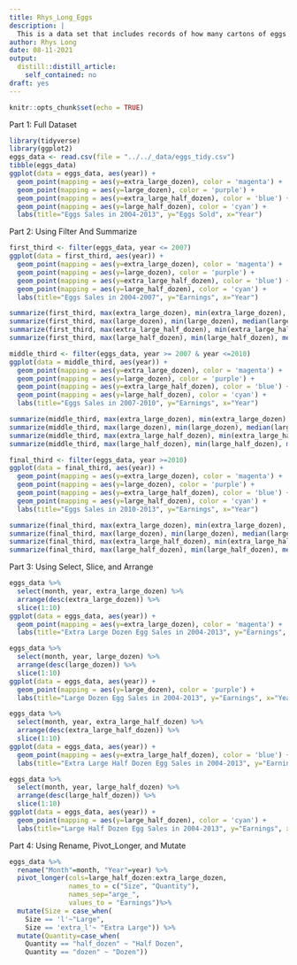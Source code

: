 ```yaml
---
title: Rhys_Long_Eggs
description: |
  This is a data set that includes records of how many cartons of eggs were sold every month in 2004-2013. I got this data from the Basic Data sets section of google classroom. This data set contains four variables.
author: Rhys Long
date: 08-11-2021
output:
  distill::distill_article:
    self_contained: no
draft: yes
---
```


```r
knitr::opts_chunk$set(echo = TRUE)
```

Part 1: Full Dataset

```r
library(tidyverse)
library(ggplot2)
eggs_data <- read.csv(file = "../../_data/eggs_tidy.csv")
tibble(eggs_data)
ggplot(data = eggs_data, aes(year)) +
  geom_point(mapping = aes(y=extra_large_dozen), color = 'magenta') +
  geom_point(mapping = aes(y=large_dozen), color = 'purple') +
  geom_point(mapping = aes(y=extra_large_half_dozen), color = 'blue') +
  geom_point(mapping = aes(y=large_half_dozen), color = 'cyan') +
  labs(title="Eggs Sales in 2004-2013", y="Eggs Sold", x="Year")
```

Part 2: Using Filter And Summarize

```r
first_third <- filter(eggs_data, year <= 2007)
ggplot(data = first_third, aes(year)) +
  geom_point(mapping = aes(y=extra_large_dozen), color = 'magenta') +
  geom_point(mapping = aes(y=large_dozen), color = 'purple') +
  geom_point(mapping = aes(y=extra_large_half_dozen), color = 'blue') +
  geom_point(mapping = aes(y=large_half_dozen), color = 'cyan') +
  labs(title="Eggs Sales in 2004-2007", y="Earnings", x="Year")

summarize(first_third, max(extra_large_dozen), min(extra_large_dozen), median(extra_large_dozen), mean(extra_large_dozen))
summarize(first_third, max(large_dozen), min(large_dozen), median(large_dozen), mean(large_dozen))
summarize(first_third, max(extra_large_half_dozen), min(extra_large_half_dozen), median(extra_large_half_dozen), mean(extra_large_half_dozen))
summarize(first_third, max(large_half_dozen), min(large_half_dozen), median(large_half_dozen), mean(large_half_dozen))
```

```r
middle_third <- filter(eggs_data, year >= 2007 & year <=2010)
ggplot(data = middle_third, aes(year)) +
  geom_point(mapping = aes(y=extra_large_dozen), color = 'magenta') +
  geom_point(mapping = aes(y=large_dozen), color = 'purple') +
  geom_point(mapping = aes(y=extra_large_half_dozen), color = 'blue') +
  geom_point(mapping = aes(y=large_half_dozen), color = 'cyan') +
  labs(title="Eggs Sales in 2007-2010", y="Earnings", x="Year")

summarize(middle_third, max(extra_large_dozen), min(extra_large_dozen), median(extra_large_dozen), mean(extra_large_dozen))
summarize(middle_third, max(large_dozen), min(large_dozen), median(large_dozen), mean(large_dozen))
summarize(middle_third, max(extra_large_half_dozen), min(extra_large_half_dozen), median(extra_large_half_dozen), mean(extra_large_half_dozen))
summarize(middle_third, max(large_half_dozen), min(large_half_dozen), median(large_half_dozen), mean(large_half_dozen))
```

```r
final_third <- filter(eggs_data, year >=2010)
ggplot(data = final_third, aes(year)) +
  geom_point(mapping = aes(y=extra_large_dozen), color = 'magenta') +
  geom_point(mapping = aes(y=large_dozen), color = 'purple') +
  geom_point(mapping = aes(y=extra_large_half_dozen), color = 'blue') +
  geom_point(mapping = aes(y=large_half_dozen), color = 'cyan') +
  labs(title="Eggs Sales in 2010-2013", y="Earnings", x="Year")

summarize(final_third, max(extra_large_dozen), min(extra_large_dozen), median(extra_large_dozen), mean(extra_large_dozen))
summarize(final_third, max(large_dozen), min(large_dozen), median(large_dozen), mean(large_dozen))
summarize(final_third, max(extra_large_half_dozen), min(extra_large_half_dozen), median(extra_large_half_dozen), mean(extra_large_half_dozen))
summarize(final_third, max(large_half_dozen), min(large_half_dozen), median(large_half_dozen), mean(large_half_dozen))
```

Part 3: Using Select, Slice, and Arrange

```r
eggs_data %>%
  select(month, year, extra_large_dozen) %>%
  arrange(desc(extra_large_dozen)) %>%
  slice(1:10)
ggplot(data = eggs_data, aes(year)) +
  geom_point(mapping = aes(y=extra_large_dozen), color = 'magenta') +
  labs(title="Extra Large Dozen Egg Sales in 2004-2013", y="Earnings", x="Year")
```

```r
eggs_data %>%
  select(month, year, large_dozen) %>%
  arrange(desc(large_dozen)) %>%
  slice(1:10)
ggplot(data = eggs_data, aes(year)) +
  geom_point(mapping = aes(y=large_dozen), color = 'purple') +
  labs(title="Large Dozen Egg Sales in 2004-2013", y="Earnings", x="Year")
```

```r
eggs_data %>%
  select(month, year, extra_large_half_dozen) %>%
  arrange(desc(extra_large_half_dozen)) %>%
  slice(1:10)
ggplot(data = eggs_data, aes(year)) +
  geom_point(mapping = aes(y=extra_large_half_dozen), color = 'blue') +
  labs(title="Extra Large Half Dozen Egg Sales in 2004-2013", y="Earnings", x="Year")
```

```r
eggs_data %>%
  select(month, year, large_half_dozen) %>%
  arrange(desc(large_half_dozen)) %>%
  slice(1:10)
ggplot(data = eggs_data, aes(year)) +
  geom_point(mapping = aes(y=large_half_dozen), color = 'cyan') +
  labs(title="Large Half Dozen Egg Sales in 2004-2013", y="Earnings", x="Year")
```

Part 4: Using Rename, Pivot_Longer, and Mutate

```r
eggs_data %>%
  rename("Month"=month, "Year"=year) %>%
  pivot_longer(cols=large_half_dozen:extra_large_dozen,
               names_to = c("Size", "Quantity"),
               names_sep="arge_",
               values_to = "Earnings")%>%
  mutate(Size = case_when(
    Size == 'l'~"Large",
    Size == 'extra_l'~ "Extra Large")) %>%
  mutate(Quantity=case_when(
    Quantity == "half_dozen" ~ "Half Dozen",
    Quantity == "dozen" ~ "Dozen"))
```
